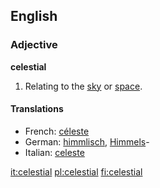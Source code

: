 ==English==
===Adjective===
'''celestial'''
#{{notcomparable}} Relating to the [[sky]] or [[space]].

====Translations====
{{top}}
*French: [[céleste]]
*German: [[himmlisch]], [[Himmel]]s-
*Italian: [[celeste]]
{{mid}}
{{bottom}}

[[it:celestial]]
[[pl:celestial]]
[[fi:celestial]]